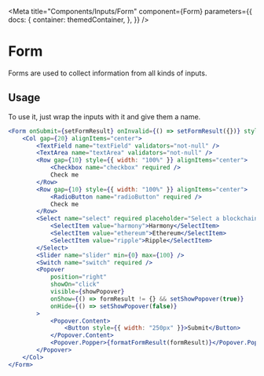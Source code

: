 
<Meta
    title="Components/Inputs/Form"
    component={Form}
    parameters={{
        docs: {
            container: themedContainer,
        },
    }}
/>

# Form

Forms are used to collect information from all kinds of inputs.

## Usage

To use it, just wrap the inputs with it and give them a name.

<Canvas>
    <Row justifyContent="center">
        <FormExample />
    </Row>
</Canvas>

```jsx
<Form onSubmit={setFormResult} onInvalid={() => setFormResult({})} style={{ width: "250px" }}>
    <Col gap={20} alignItems="center">
        <TextField name="textField" validators="not-null" />
        <TextArea name="textArea" validators="not-null" />
        <Row gap={10} style={{ width: "100%" }} alignItems="center">
            <Checkbox name="checkbox" required />
            Check me
        </Row>
        <Row gap={10} style={{ width: "100%" }} alignItems="center">
            <RadioButton name="radioButton" required />
            Check me
        </Row>
        <Select name="select" required placeholder="Select a blockchain">
            <SelectItem value="harmony">Harmony</SelectItem>
            <SelectItem value="ethereum">Ethereum</SelectItem>
            <SelectItem value="ripple">Ripple</SelectItem>
        </Select>
        <Slider name="slider" min={0} max={100} />
        <Switch name="switch" required />
        <Popover
            position="right"
            showOn="click"
            visible={showPopover}
            onShow={() => formResult != {} && setShowPopover(true)}
            onHide={() => setShowPopover(false)}
        >
            <Popover.Content>
                <Button style={{ width: "250px" }}>Submit</Button>
            </Popover.Content>
            <Popover.Popper>{formatFormResult(formResult)}</Popover.Popper>
        </Popover>
    </Col>
</Form>
```

